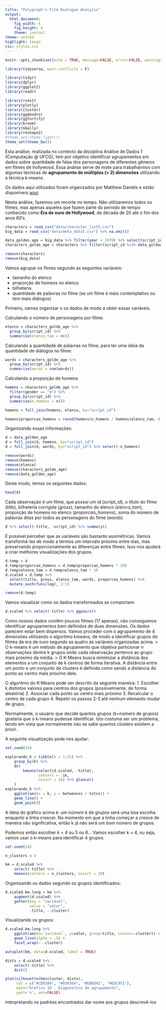 ```yaml
---
title: "Polygraph's Film Dialogue Analyzis"
output:
  html_document:
    fig_width: 6
    fig_height: 4
    theme: journal
theme: united
highlight: tango
css: styles.css
---
```


```r
knitr::opts_chunk$set(echo = TRUE, message=FALSE, error=FALSE, warning=FALSE, set.seed(24))
```
```r
library(tidyverse, warn.conflicts = F)
```
```r
library(tidyr)
library(dplyr)
library(ggplot2)
library(readr)
```
```r
library(rvest)
library(plotly)
library(cluster)
library(ggdendro)
library(ggfortify)
library(broom)
library(GGally)
library(reshape2)
#theme_set(theme_light())
theme_set(theme_bw())
```

Esta análise, realizada no contexto da disciplina Análise de Dados 1 (Computação @ UFCG), tem por objetivo identificar agrupamentos em dados sobre quantidade de falas dos personagens de diferentes gêneros em filmes de hollywood. Essa análise serve de mote para trabalharmos com algumas técnicas de **agrupamento de múltiplas (> 2) dimensões** utilizando a técnica k-means.

Os dados aqui utilizados foram organizados por Matthew Daniels e estão disponíveis [aqui](https://github.com/matthewfdaniels/scripts).

Nesta análise, fazemos um recorte no tempo. Não utilizaremos todos os filmes, mas apenas aqueles que fazem parte do período de tempo conhecido como **Era de ouro de Hollywood**, da década de 20 até o fim dos anos 60's.

```r
characters = read_csv("data/character_list5.csv")
big_data = read_csv("data/meta_data7.csv") %>% na.omit()
```

```r
data_golden_age = big_data %>% filter(year < 1970) %>% select(script_id, title, gross) 
characters_golde_age = characters %>% filter(script_id %in% data_golden_age$script_id) %>% select(-c(age))
```
```r
remove(characters)
remove(big_data)
```

Vamos agrupar os filmes segundo as seguintes variáveis:

- tamanho do elenco
- proporção de homens no elenco
- bilheteria
- quantidade de palavras no filme (se um filme é mais contemplativo ou tem mais diálogos)

Primeiro, vamos organizar o os dados de modo a obter essas variáveis.

Calculando o número de personagens por filme:

```r
elenco = characters_golde_age %>%
  group_by(script_id) %>%
  summarise(elenco_tam = n())
```

Calculando a quantidade de palavras no filme, para ter uma ideia da quantidade de diálogos no filme:

```r
words = characters_golde_age %>%
  group_by(script_id) %>%
  summarise(words = sum(words))
```

Calculando a proporção de homens

```r
homens = characters_golde_age %>%
  filter(gender == "m") %>%
  group_by(script_id) %>%
  summarise(n_homens = n())

homens = full_join(homens, elenco, by="script_id")

homens$proporcao_homens = round(homens$n_homens / homens$elenco_tam, digits=2)
```

Organizando essas informações:

```r
d = data_golden_age
d = full_join(d, homens, by="script_id")
d = full_join(d, words, by="script_id") %>% select(-n_homens)
```

```r
remove(words)
remove(homens)
remove(elenco)
remove(characters_golde_age)
remove(data_golden_age)
```

Deste modo, temos os seguintes dados:

```r
head(d)
```

Cada observação é um filme, que possui um id (*script_id*), o título do filme (*title*), bilheteria corrigida (*gross*), tamanho do elenco (*elenco_tam*), proporção de homens no elenco (*proporcao_homens*), soma do número de palavras ditas por todos as personagens do filme (*words*).

```r
d %>% select(-title, -script_id) %>% summary()
```

É possível perceber que as variáveis são bastante assimétricas. Vamos transformá-las de modo a termos um intervalo próximo entre elas, mas preservando proporcionalmente as diferenças entre filmes. Isos nos ajudará a criar melhores visualizações dos grupos.

```r
d.temp = d
d.temp$proporcao_homens = d.temp$proporcao_homens * 100
d.temp$elenco_tam = d.temp$elenco_tam * 10
d.scaled = d.temp %>% 
  select(title, gross, elenco_tam, words, proporcao_homens) %>%
  mutate_each(funs(log), 2:5)
```

```r
remove(d.temp)
```

Vamos visualizar como os dados transformados se comportam:

```r
d.scaled %>% select(-title) %>% ggpairs()
```

Como nossos dados contêm poucos filmes (17 apenas), não conseguimos identificar agrupamentos bem definidos de duas dimensões. Os dados parecem estar bem dispersos. 
Vamos proceder com o agrupamento de 4 dimensões utilizando o algoritmo kmeans, de modo a identificar grupos de filmes da era de ouro segundo as quatro as variáveis organizadas acima.
> O k-means é um método de agrupamento que objetiva particionar n observações dentre k grupos onde cada observação pertence ao grupo mais próximo da média.
>  O K-Means busca minimizar a distância dos elementos a um conjunto de k centros de forma iterativa. A distância entre um ponto e um conjunto de clusters é definida como sendo a distância do ponto ao centro mais próximo dele.

O algoritmo do K-Means pode ser descrito da seguinte maneira:
1. Escolher k distintos valores para centros dos grupos (possivelmente, de forma aleatória)
2. Associar cada ponto ao centro mais próximo
3. Recalcular o centro de cada grupo
4. Repetir os passos 2-3 até nenhum elemento mudar de grupo.

Normalmente, o usuário que decide quantos grupos (k=número de grupos) gostaria que o k-means pudesse identificar. Isto costuma ser um problema, tendo em vista que normalmente não se sabe quantos clusters existem a priori.

A seguinte visualização pode nos ajudar:

```r
set.seed(24)

explorando_k = tibble(k = 1:15) %>% 
    group_by(k) %>% 
    do(
        kmeans(select(d.scaled, -title), 
               centers = .$k, 
               nstart = 20) %>% glance()
    )
explorando_k %>% 
    ggplot(aes(x = k, y = betweenss / totss)) + 
    geom_line() + 
    geom_point()
```

A ideia do gráfico acima é: um número k de grupos será uma boa escolha enquanto a linha crescer. No momento em que a linha começar a cresce de maneira não significativa, então k já não será um bom número de grupos.

Podemos então escolher k = 4 ou 5 ou 6... Vamos escolher k = 4, ou seja, vamos usar o k-means para identificar 4 grupos.

```r
set.seed(24)

n_clusters = 4

km = d.scaled %>% 
    select(-title) %>% 
    kmeans(centers = n_clusters, nstart = 20)
```

Organizando os dados segundo os grupos identificados:

```r
d.scaled.km.long = km %>% 
    augment(d.scaled) %>%
    gather(key = "variável", 
           value = "valor", 
           -title, -.cluster)
```

Visualizando os grupos:

```r
d.scaled.km.long %>% 
    ggplot(aes(x=`variável`, y=valor, group=title, colour=.cluster)) + 
    geom_line(alpha = .5) + 
    facet_wrap(~ .cluster) 
```

```r
autoplot(km, data=d.scaled, label = TRUE)
```

```r
dists = d.scaled %>% 
    select(-title) %>% 
    dist()

plot(silhouette(km$cluster, dists), 
     col = c("#CDB380", "#036564", "#EB6841", "#EDC951"),
     main="Gráfico 10 - Diagnóstico do agrupamento",
     yaxt='n', ann=FALSE)
```


interpretando os padrões encontrados
  dar nome aos grupos
  descrevê-los
